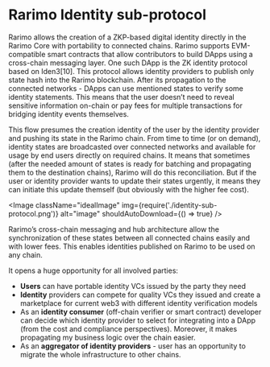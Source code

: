 ---
---

# Rarimo Identity sub-protocol

Rarimo allows the creation of a ZKP-based digital identity directly in the Rarimo Core with portability to connected
chains. Rarimo supports EVM-compatible smart contracts that allow contributors to build DApps using a cross-chain
messaging layer. One such DApp is the ZK identity protocol based on Iden3[10]. This protocol allows identity providers
to publish only state hash into the Rarimo blockchain. After its propagation to the connected networks - DApps can use
mentioned states to verify some identity statements. This means that the user doesn’t need to reveal sensitive
information on-chain or pay fees for multiple transactions for bridging identity events themselves.

This flow presumes the creation identity of the user by the identity provider and pushing its state in the Rarimo chain.
From time to time (or on demand), identity states are broadcasted over connected networks and available for usage by end
users directly on required chains. It means that sometimes (after the needed amount of states is ready for batching and
propagating them to the destination chains), Rarimo will do this reconciliation. But if the user or identity provider
wants to update their states urgently, it means they can initiate this update themself (but obviously with the higher
fee cost).

<Image className="idealImage" img={require('./identity-sub-protocol.png')} alt="image" shouldAutoDownload={() => true} />

Rarimo’s cross-chain messaging and hub architecture allow the synchronization of these states between all connected
chains easily and with lower fees. This enables identities published on Rarimo to be used on any chain.

It opens a huge opportunity for all involved parties:

- **Users** can have portable identity VCs issued by the party they need
- **Identity** providers can compete for quality VCs they issued and create a marketplace for current web3 with
  different identity verification models
- As an **identity consumer** (off-chain verifier or smart contract) developer can decide which identity provider to
  select for integrating into a DApp (from the cost and compliance perspectives). Moreover, it makes propagating my
  business logic over the chain easier.
- As an **aggregator of identity providers** - user has an opportunity to migrate the whole infrastructure to other
  chains.
